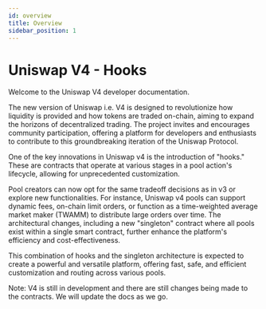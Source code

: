 ```yaml
---
id: overview
title: Overview
sidebar_position: 1
---
```


# Uniswap V4 - Hooks

Welcome to the Uniswap V4 developer documentation.

The new version of Uniswap i.e. V4 is designed to revolutionize how liquidity is provided and how tokens are traded 
on-chain, aiming to expand the horizons of decentralized trading.  The project invites and encourages community 
participation, offering a platform for developers and enthusiasts to contribute to this groundbreaking iteration of 
the Uniswap Protocol.

One of the key innovations in Uniswap v4 is the introduction of "hooks." These are contracts that operate at various 
stages in a pool action's lifecycle, allowing for unprecedented customization. 

Pool creators can now opt for the same tradeoff decisions as in v3 or explore new functionalities. For instance, 
Uniswap v4 pools can support dynamic fees, on-chain limit orders, or function as a time-weighted average market maker 
(TWAMM) to distribute large orders over time. The architectural changes, including a new "singleton" contract where 
all pools exist within a single smart contract, further enhance the platform's efficiency and cost-effectiveness. 

This combination of hooks and the singleton architecture is expected to create a powerful and versatile platform, 
offering fast, safe, and efficient customization and routing across various pools.


Note: V4 is still in development and there are still changes being made to the contracts. We will update the docs as we go.
